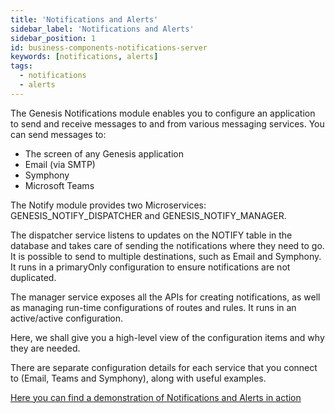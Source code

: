 ```yaml
---
title: 'Notifications and Alerts'
sidebar_label: 'Notifications and Alerts'
sidebar_position: 1
id: business-components-notifications-server
keywords: [notifications, alerts]
tags:
  - notifications
  - alerts
---
```


The Genesis Notifications module enables you to configure an application to send and receive messages to and from various messaging services.
You can send messages to:

* The screen of any Genesis application
* Email (via SMTP)
* Symphony
* Microsoft Teams

The Notify module provides two Microservices: GENESIS_NOTIFY_DISPATCHER and GENESIS_NOTIFY_MANAGER. 

The dispatcher service listens to updates on the NOTIFY table in the database and takes care of sending the notifications where they need to go. It is possible to send to multiple destinations, such as Email and Symphony. It runs in a primaryOnly configuration to ensure notifications are not duplicated.

The manager service exposes all the APIs for creating notifications, as well as managing run-time configurations of routes and rules. It runs in an active/active configuration.

Here, we shall give you a high-level view of the configuration items and why they are needed.

There are separate configuration details for each service that you connect to (Email, Teams and Symphony), along with useful examples.

[Here you can find a demonstration of Notifications and Alerts in action](https://genesis.global/marketplace/notifications-alerts/)